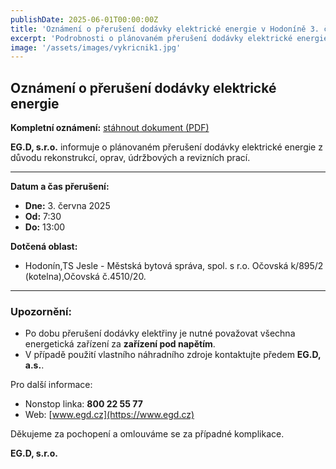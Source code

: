 ```yaml
---
publishDate: 2025-06-01T00:00:00Z
title: 'Oznámení o přerušení dodávky elektrické energie v Hodoníně 3. června'
excerpt: 'Podrobnosti o plánovaném přerušení dodávky elektrické energie v Hodoníně dne 3. června 2025'
image: '/assets/images/vykricnik1.jpg'
---
```


## Oznámení o přerušení dodávky elektrické energie

**Kompletní oznámení:** [stáhnout dokument (PDF)](/assets/files/obecne-dokumenty/eon_oznameni036.pdf)

**EG.D, s.r.o.** informuje o plánovaném přerušení dodávky elektrické energie z důvodu rekonstrukcí, oprav, údržbových a revizních prací.

---

**Datum a čas přerušení:**

- **Dne:** 3. června 2025
- **Od:** 7:30
- **Do:** 13:00

**Dotčená oblast:**

- Hodonín,TS Jesle - Městská bytová správa, spol. s r.o. Očovská k/895/2 (kotelna),Očovská č.4510/20.

---

### Upozornění:

- Po dobu přerušení dodávky elektřiny je nutné považovat všechna energetická zařízení za **zařízení pod napětím**.
- V případě použití vlastního náhradního zdroje kontaktujte předem **EG.D, a.s.**.

Pro další informace:

- Nonstop linka: **800 22 55 77**
- Web: [www.egd.cz](https://www.egd.cz)

Děkujeme za pochopení a omlouváme se za případné komplikace.

**EG.D, s.r.o.**
